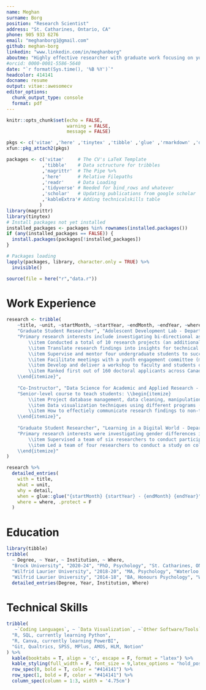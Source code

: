 ```yaml
---
name: Meghan
surname: Borg
position: "Research Scientist"
address: "St. Catharines, Ontario, CA"
phone: 905 933 6276
email: "meghanborg1@gmail.com"
github: meghan-borg
linkedin: "www.linkedin.com/in/meghanborg"
aboutme: "Highly effective researcher with graduate work focusing on youth mental health. Extensive experience designing research studies, collecting data, and analysing large complex datasets using a variety of statistical programs (e.g., R, SPSS, MPlus) and statistical methods (e.g., predictive, cluster, longitudinal, mixed-methods, qualitative analyses). Eager to learn and build my career in a creative and collaborative environment."
#orcid: 0000-0001-5586-5640
date: "`r format(Sys.time(), '%B %Y')`"
headcolor: 414141
docname: resume
output: vitae::awesomecv
editor_options: 
  chunk_output_type: console
  format: pdf
---
```


```r
knitr::opts_chunk$set(echo = FALSE,
                      warning = FALSE,
                      message = FALSE)

pkgs <- c('vitae' ,'here' ,'tinytex' ,'tibble' ,'glue' ,'rmarkdown' ,'dplyr', 'readr' ,'yaml')
xfun::pkg_attach2(pkgs)

packages <- c('vitae'     # The CV's LaTeX Template
             ,'tibble'    # Data sctructure for tribbles
             ,'magrittr'  # The Pipe %>%
             ,'here'      # Relative Filepaths
             ,'readr'     # Data Loading
             ,'tidyverse' # Needed for bind_rows and whatever
             ,'scholar'   # Updating publications from google scholar
             ,'kableExtra'# Adding technicalskills table
            )
library(magrittr)
library(tinytex)
# Install packages not yet installed
installed_packages <- packages %in% rownames(installed.packages())
if (any(installed_packages == FALSE)) {
  install.packages(packages[!installed_packages])
}

# Packages loading
lapply(packages, library, character.only = TRUE) %>%
  invisible()

source(file = here("r","data.r"))

```


# Work Experience

```r
research <- tribble(
    ~title, ~unit, ~startMonth, ~startYear, ~endMonth, ~endYear, ~where, ~detail,
    "Graduate Student Researcher", "Adolescent Development Lab - Department of Psychology ", "July", 2020, "Present", NA, "Brock University", 
    "Primary research interests include investigating bi-directional associations between solitude and adolescent mental health \\begin{itemize}
        \\item Conducted a total of 10 research projects (an additional five ongoing) to provide insights into adolescent mental health using survey data from 4,000+ participants
        \\item Translate research findings into insights for technical audiences (seven published papers, 10+ conference presentations) and non-technical audiences (infographics for local and international community agencies such as WHO/PAHO and UNICEF
        \\item Supervise and mentor four undergraduate students to successfully design a research study, collect data, and effectively disseminate findings
        \\item Facilitate meetings with a youth engagement committee (made up of approx. 10-20 adolescents) designed to advocate for youth-led research and the integration of youth in the research process
        \\item Develop and deliver a workshop to faculty and students on team collaboration, workflow, and project management using different applications (Notion, Paperpile). I create templates that allow users to share documents efficiently within a team, track task progress, and organize project outputs
        \\item Ranked first out of 160 doctoral applicants across Canada to receive a competitive scholarship based on exceptional research ability and achievements within and beyond academia 
    \\end{itemize}",
    
    "Co-Instructor", "Data Science for Academic and Applied Research - Department of Psychology", "January", 2022, "April", 2023, "Brock University", 
    "Senior-level course to teach students: \\begin{itemize}
        \\item Project database management, data cleaning, manipulation, and analyses in R
        \\item Data visualization techniques using different programs (e.g., Excel, R)
        \\item How to effectiely communicate research findings to non-technical audiences in oral and written form
    \\end{itemize}",
    
    "Graduate Student Researcher", "Learning in a Digital World - Department of Psychology", "September", 2018, "July", 2020, "Wilfrid Laurier University", 
    "Primary research interests were investigating gender differences in remuneration and negotiation during first-work experiences \\begin{itemize}
        \\item Supervised a team of six researchers to conduct participant recruitment, data collection (online survey and semistructured interviews), and mixed-methods analysis from 270+ adolescents and young adults
        \\item Led a team of four researchers to conduct a study on collaborative work among university students using survey data from 360 participants
    \\end{itemize}"
)

research %>%
  detailed_entries(
    with = title,
    what = unit,
    why = detail,
    when = glue::glue("{startMonth} {startYear} - {endMonth} {endYear}",.na = ""),
    where = where, .protect = F
  )

```

# Education

```r
library(tibble)
tribble(
  ~ Degree, ~ Year, ~ Institution, ~ Where,
  "Brock University", "2020-24", "PhD, Psychology", "St. Catharines, ON",
  "Wilfrid Laurier University", "2018-20", "MA, Psychology", "Waterloo, ON",
  "Wilfrid Laurier University", "2014-18", "BA, Honours Psychology", "Waterloo, ON") %>%
  detailed_entries(Degree, Year, Institution, Where)
```

# Technical Skills

```r
tribble(
   ~`Coding Languages`, ~ `Data Visualization`, ~`Other Software/Tools`,
  "R, SQL, currently learning Python",
  "R, Canva, currently learning PowerBI",
  "Git, Qualtrics, SPSS, MPlus, AMOS, HLM, Notion"
) %>%
  kable(booktabs = T, align = 'c', escape = F, format = "latex") %>%
  kable_styling(full_width = F, font_size = 9,latex_options = "hold_position") %>% 
  row_spec(0, bold = T, color = "#414141") %>% 
  row_spec(1, bold = F, color = "#414141") %>% 
  column_spec(column = 1:3, width = '4.75cm')
```

